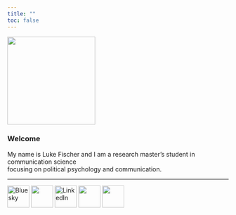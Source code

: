 ```yaml
---
title: ""
toc: false
---
```


![](Images/Luke%201.2.jpg){.img-fluid fig-align="center" width="200"}

::: center
### Welcome

My name is Luke Fischer and I am a research master's student in communication science\
focusing on political psychology and communication.
:::

------------------------------------------------------------------------

::: center
[![Bluesky](Images/clipboard-3206120217.png){width="50"}](https://bsky.app/profile/lukedavidfischer.bsky.social) ![](Images/clipboard-1284718281.jpeg){width="50"} [![LinkedIn](Images/clipboard-2666387927.png){width="50"}](https://www.linkedin.com/in/luke-fischer-sep01?utm_source=share&utm_campaign=share_via&utm_content=profile&utm_medium=ios_app) ![](Images/clipboard-1284718281.jpeg){width="50"} <a href="mailto:lukedfischer@protonmail.com"> ![](Images/clipboard-2453219549.png){width="50"} </a>
:::
